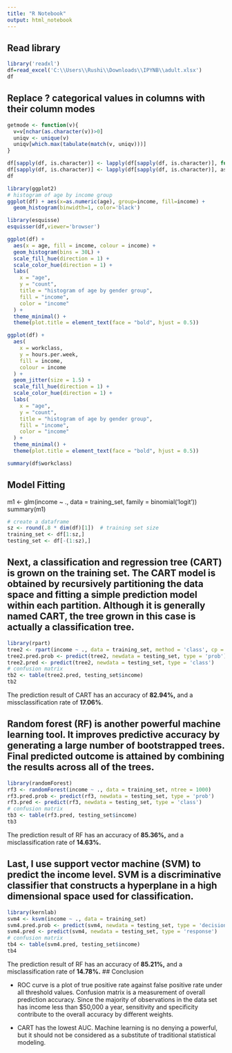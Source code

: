 ```yaml
---
title: "R Notebook"
output: html_notebook
---
```

## Read library
```r
library('readxl')
df=read_excel('C:\\Users\\Rushi\\Downloads\\IPYNB\\adult.xlsx')
df
```
## Replace ? categorical values in columns with their column modes
```r
getmode <- function(v){
  v=v[nchar(as.character(v))>0]
  uniqv <- unique(v)
  uniqv[which.max(tabulate(match(v, uniqv)))]
}

df[sapply(df, is.character)] <- lapply(df[sapply(df, is.character)], function(x) ifelse(x=="?", getmode(x), x))
df[sapply(df, is.character)] <- lapply(df[sapply(df, is.character)], as.factor)
df
```
```r
library(ggplot2)
# histogram of age by income group
ggplot(df) + aes(x=as.numeric(age), group=income, fill=income) + 
  geom_histogram(binwidth=1, color='black')
```
```r
library(esquisse)
esquisser(df,viewer='browser')
```
```r
ggplot(df) +
  aes(x = age, fill = income, colour = income) +
  geom_histogram(bins = 30L) +
  scale_fill_hue(direction = 1) +
  scale_color_hue(direction = 1) +
  labs(
    x = "age",
    y = "count",
    title = "histogram of age by gender group",
    fill = "income",
    color = "income"
  ) +
  theme_minimal() +
  theme(plot.title = element_text(face = "bold", hjust = 0.5))
```

```r
ggplot(df) +
  aes(
    x = workclass,
    y = hours.per.week,
    fill = income,
    colour = income
  ) +
  geom_jitter(size = 1.5) +
  scale_fill_hue(direction = 1) +
  scale_color_hue(direction = 1) +
  labs(
    x = "age",
    y = "count",
    title = "histogram of age by gender group",
    fill = "income",
    color = "income"
  ) +
  theme_minimal() +
  theme(plot.title = element_text(face = "bold", hjust = 0.5))
```


```r
summary(df$workclass)
```
## Model Fitting
m1 <- glm(income ~ ., data = training_set, family = binomial('logit'))
summary(m1)
```r
# create a dataframe
sz <- round(.8 * dim(df)[1])  # training set size
training_set <- df[1:sz,]
testing_set <- df[-(1:sz),]
```
## Next, a classification and regression tree (CART) is grown on the training set. The CART model is obtained by recursively partitioning the data space and fitting a simple prediction model within each partition. Although it is generally named CART, the tree grown in this case is actually a classification tree.
```r
library(rpart)
tree2 <- rpart(income ~ ., data = training_set, method = 'class', cp = 1e-3)
tree2.pred.prob <- predict(tree2, newdata = testing_set, type = 'prob')
tree2.pred <- predict(tree2, newdata = testing_set, type = 'class')
# confusion matrix 
tb2 <- table(tree2.pred, testing_set$income)
tb2
```
The prediction result of CART has an accuracy of **82.94%,** and a missclassification rate of **17.06%**.

## Random forest (RF) is another powerful machine learning tool. It improves predictive accuracy by generating a large number of bootstrapped trees. Final predicted outcome is attained by combining the results across all of the trees.
```r
library(randomForest)
rf3 <- randomForest(income ~ ., data = training_set, ntree = 1000)
rf3.pred.prob <- predict(rf3, newdata = testing_set, type = 'prob')
rf3.pred <- predict(rf3, newdata = testing_set, type = 'class')
# confusion matrix 
tb3 <- table(rf3.pred, testing_set$income)
tb3
```
The prediction result of RF has an accuracy of **85.36%,** and a misclassification rate of **14.63%.**

## Last, I use support vector machine (SVM) to predict the income level. SVM is a discriminative classifier that constructs a hyperplane in a high dimensional space used for classification.
```r
library(kernlab)
svm4 <- ksvm(income ~ ., data = training_set)
svm4.pred.prob <- predict(svm4, newdata = testing_set, type = 'decision')
svm4.pred <- predict(svm4, newdata = testing_set, type = 'response')
# confusion matrix 
tb4 <- table(svm4.pred, testing_set$income)
tb4
```
The prediction result of RF has an accuracy of **85.21%,** and a misclassification rate of **14.78%.**
## Conclusion

- ROC curve is a plot of true positive rate against false positive rate under all threshold values. Confusion matrix is a measurement of overall prediction accuracy. Since the majority of observations in the data set has income less than $50,000 a year, sensitivity and specificity contribute to the overall accuracy by different weights. 

- CART has the lowest AUC. Machine learning is no denying a powerful, but it should not be considered as a substitute of traditional statistical modeling.

